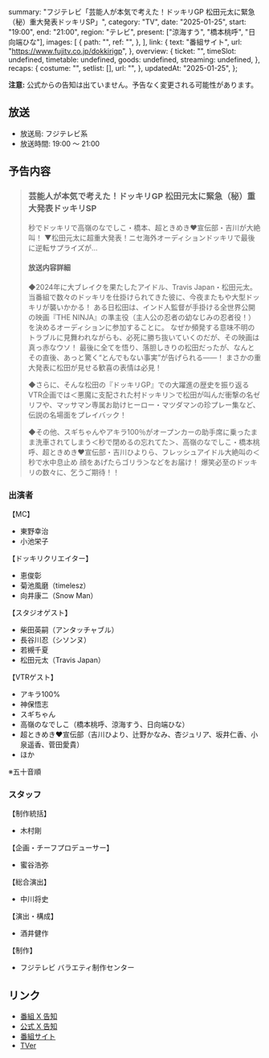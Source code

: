   summary: "フジテレビ「芸能人が本気で考えた！ドッキリGP 松田元太に緊急（秘）重大発表ドッキリSP」",
  category: "TV",
  date: "2025-01-25",
  start: "19:00",
  end: "21:00",
  region: "テレビ",
  present: ["涼海すう", "橋本桃呼", "日向端ひな"],
  images: [
    {
      path: "",
      ref: "",
    },
  ],
  link: {
    text: "番組サイト",
    url: "https://www.fujitv.co.jp/dokkirigp",
  },
  overview: {
    ticket: "",
    timeSlot: undefined,
    timetable: undefined,
    goods: undefined,
    streaming: undefined,
  },
  recaps: {
    costume: "",
    setlist: [],
    url: "",
  },
  updatedAt: "2025-01-25",
};

**注意:** 公式からの告知は出ていません。予告なく変更される可能性があります。

## 放送

- 放送局: フジテレビ系
- 放送時間: 19:00 〜 21:00

## 予告内容

> ### 芸能人が本気で考えた！ドッキリGP 松田元太に緊急（秘）重大発表ドッキリSP
>
> 秒でドッキリで高嶺のなでしこ・橋本、超ときめき♥宣伝部・吉川が大絶叫！
> ▼松田元太に超重大発表！ニセ海外オーディションドッキリで最後に逆転サプライズが…
>
> #### 放送内容詳細
>
> ◆2024年に大ブレイクを果たしたアイドル、Travis Japan・松田元太。
> 当番組で数々のドッキリを仕掛けられてきた彼に、今夜またもや大型ドッキリが襲いかかる！
> ある日松田は、インド人監督が手掛ける全世界公開の映画『THE NINJA』の準主役（主人公の忍者の幼なじみの忍者役！）を決めるオーディションに参加することに。
> なぜか頻発する意味不明のトラブルに見舞われながらも、必死に勝ち抜いていくのだが、その映画は真っ赤なウソ！
> 最後に全てを悟り、落胆しきりの松田だったが、なんとその直後、あっと驚く“とんでもない事実”が告げられる――！
> まさかの重大発表に松田が見せる歓喜の表情は必見！
>
> ◆さらに、そんな松田の『ドッキリGP』での大躍進の歴史を振り返るVTR企画では＜悪魔に支配された村ドッキリ＞で松田が叫んだ衝撃の名ゼリフや、マッサマン専属お助けヒーロー・マツダマンの珍プレー集など、伝説の名場面をプレイバック！
>
> ◆その他、スギちゃんやアキラ100％がオープンカーの助手席に乗ったまま洗車されてしまう＜秒で閉めるの忘れてた＞、高嶺のなでしこ・橋本桃呼、超ときめき♥宣伝部・吉川ひよりら、フレッシュアイドル大絶叫の＜秒で水中息止め 顔をあげたらゴリラ＞などをお届け！
> 爆笑必至のドッキリの数々に、乞うご期待！！

### 出演者

【MC】

- 東野幸治
- 小池栄子

【ドッキリクリエイター】

- 恵俊彰
- 菊池風磨（timelesz）
- 向井康二（Snow Man）

【スタジオゲスト】

- 柴田英嗣（アンタッチャブル）
- 長谷川忍（シソンヌ）
- 若槻千夏
- 松田元太（Travis Japan）

【VTRゲスト】

- アキラ100%
- 神保悟志
- スギちゃん
- 高嶺のなでしこ（橋本桃呼、涼海すう、日向端ひな）
- 超ときめき♥宣伝部（吉川ひより、辻野かなみ、杏ジュリア、坂井仁香、小泉遥香、菅田愛貴）
- ほか

※五十音順

### スタッフ

【制作統括】

- 木村剛

【企画・チーフプロデューサー】

- 蜜谷浩弥

【総合演出】

- 中川将史

【演出・構成】

- 酒井健作

【制作】

- フジテレビ バラエティ制作センター

## リンク

- [番組 X 告知](https://x.com/dokkirigp_cx/status/1882563967907659830)
- [公式 X 告知](https://x.com/takanenofficial/status/1881288618574311636)
- [番組サイト](https://www.fujitv.co.jp/dokkirigp/)
- [TVer](https://tver.jp/series/sr8y9zb5qo)
